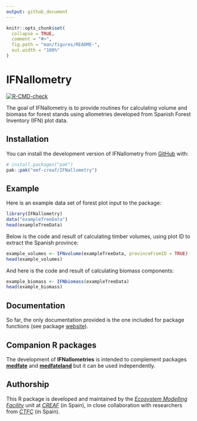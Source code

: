 ```yaml
---
output: github_document
---
```


<!-- README.md is generated from README.Rmd. Please edit that file -->

```r
knitr::opts_chunk$set(
  collapse = TRUE,
  comment = "#>",
  fig.path = "man/figures/README-",
  out.width = "100%"
)
```

# IFNallometry

<!-- badges: start -->
  [![R-CMD-check](https://github.com/emf-creaf/IFNallometry/actions/workflows/R-CMD-check.yaml/badge.svg)](https://github.com/emf-creaf/IFNallometry/actions/workflows/R-CMD-check.yaml)
  <!-- badges: end -->

The goal of IFNallometry is to provide routines for calculating volume and biomass for forest stands using allometries developed from Spanish Forest Inventory (IFN) plot data.

## Installation

You can install the development version of IFNallometry from [GitHub](https://github.com/) with:

``` r
# install.packages("pak")
pak::pak("emf-creaf/IFNallometry")
```

## Example

Here is an example data set of forest plot input to the package:

```r
library(IFNallometry)
data("exampleTreeData")
head(exampleTreeData)
```

Below is the code and result of calculating timber volumes, using plot ID to extract the Spanish province:

```r
example_volumes <- IFNvolume(exampleTreeData, provinceFromID = TRUE)
head(example_volumes)
```

And here is the code and result of calculating biomass components:

```r
example_biomass <- IFNbiomass(exampleTreeData)
head(example_biomass)
```

## Documentation

So far, the only documentation provided is the one included for package functions (see package [website](https://emf-creaf.github.io/IFNallometry/index.html)).

## Companion R packages

The development of **IFNallometries** is intended to complement packages [**medfate**](https://emf-creaf.github.io/medfate) and [**medfateland**](https://emf-creaf.github.io/medfateland) but it can be used independently. 



## Authorship

This R package is developed and maintained by the [*Ecosystem Modelling Facility*](https://emf.creaf.cat) unit at [*CREAF*](https://www.creaf.cat/) (in Spain), in close collaboration with researchers from  [*CTFC*](https://www.ctfc.cat/) (in Spain).

